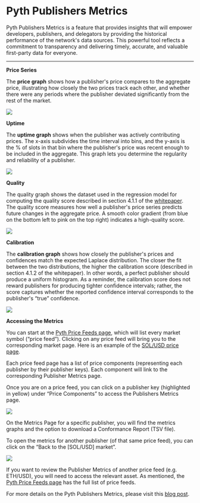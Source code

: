 # Pyth Publishers Metrics

Pyth Publishers Metrics is a feature that provides insights that will empower developers, publishers, and delegators by providing the historical performance of the network's data sources. This powerful tool reflects a commitment to transparency and delivering timely, accurate, and valuable first-party data for everyone.

---

**Price Series**

The **price graph** shows how a publisher's price compares to the aggregate price, illustrating how closely the two prices track each other, and whether there were any periods where the publisher deviated significantly from the rest of the market.

![](../../../images/publisher-metrics/Price_Series.jpg)

**Uptime**

The **uptime graph** shows when the publisher was actively contributing prices. The x-axis subdivides the time interval into bins, and the y-axis is the % of slots in that bin where the publisher's price was recent enough to be included in the aggregate. This graph lets you determine the regularity and reliability of a publisher.

![](../../../images/publisher-metrics/Uptime.jpg)

**Quality**

The quality graph shows the dataset used in the regression model for computing the quality score described in section 4.1.1 of the [whitepaper](https://pyth.network/whitepaper). The quality score measures how well a publisher's price series predicts future changes in the aggregate price. A smooth color gradient (from blue on the bottom left to pink on the top right) indicates a high-quality score.

![](../../../images/publisher-metrics/Quality.jpg)

**Calibration**

The **calibration graph** shows how closely the publisher's prices and confidences match the expected Laplace distribution. The closer the fit between the two distributions, the higher the calibration score (described in section 4.1.2 of the whitepaper). In other words, a perfect publisher should produce a uniform histogram. As a reminder, the calibration score does not reward publishers for producing tighter confidence intervals; rather, the score captures whether the reported confidence interval corresponds to the publisher's “true” confidence.

![](../../../images/publisher-metrics/Calibration.jpg)

**Accessing the Metrics**

You can start at the [Pyth Price Feeds page](https://insights.pyth.network/price-feeds), which will list every market symbol (“price feed”). Clicking on any price feed will bring you to the corresponding market page. Here is an example of the [SOL/USD price page](https://insights.pyth.network/price-feeds/Crypto.SOL%2FUSD).

Each price feed page has a list of price components (representing each publisher by their publisher keys). Each component will link to the corresponding Publisher Metrics page.

Once you are on a price feed, you can click on a publisher key (highlighted in yellow) under “Price Components” to access the Publishers Metrics page.

![](../../../images/publisher-metrics/Publisher_metrics_image_1.jpg)

On the Metrics Page for a specific publisher, you will find the metrics graphs and the option to download a Conformance Report (TSV file).

To open the metrics for another publisher (of that same price feed), you can click on the “Back to the [SOL/USD] market”.

![](../../../images/publisher-metrics/Publisher_metrics_image_2.jpg)

If you want to review the Publisher Metrics of another price feed (e.g. ETH/USD), you will need to access the relevant asset. As mentioned, the [Pyth Price Feeds page](https://insights.pyth.network/price-feeds) has the full list of price feeds.

For more details on the Pyth Publishers Metrics, please visit this [blog post](https://pythnetwork.medium.com/introducing-pyth-publishers-metrics-3b20de6f1bf3).
